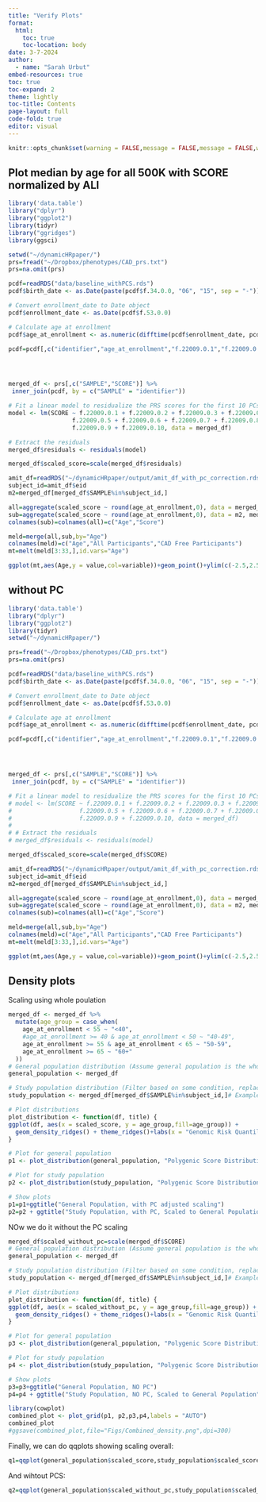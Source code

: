 ```yaml
---
title: "Verify Plots"
format: 
  html:
    toc: true
    toc-location: body
date: 3-7-2024
author:
  - name: "Sarah Urbut"
embed-resources: true
toc: true
toc-expand: 2
theme: lightly
toc-title: Contents
page-layout: full
code-fold: true
editor: visual
---
```





```r
knitr::opts_chunk$set(warning = FALSE,message = FALSE,message = FALSE,warning = FALSE)

```


## Plot median by age for all 500K with SCORE normalized by ALl

```r
library('data.table')
library("dplyr")
library("ggplot2")
library(tidyr)
library("ggridges")
library(ggsci)

setwd("~/dynamicHRpaper/")
prs=fread("~/Dropbox/phenotypes/CAD_prs.txt")
prs=na.omit(prs)

pcdf=readRDS("data/baseline_withPCS.rds")
pcdf$birth_date <- as.Date(paste(pcdf$f.34.0.0, "06", "15", sep = "-"))

# Convert enrollment_date to Date object
pcdf$enrollment_date <- as.Date(pcdf$f.53.0.0)

# Calculate age at enrollment
pcdf$age_at_enrollment <- as.numeric(difftime(pcdf$enrollment_date, pcdf$birth_date, units = "weeks")) / 52.25

pcdf=pcdf[,c("identifier","age_at_enrollment","f.22009.0.1","f.22009.0.2","f.22009.0.3","f.22009.0.4","f.22009.0.5","f.22009.0.6","f.22009.0.7","f.22009.0.8","f.22009.0.9","f.22009.0.10")]




merged_df <- prs[,c("SAMPLE","SCORE")] %>%
 inner_join(pcdf, by = c("SAMPLE" = "identifier"))

# Fit a linear model to residualize the PRS scores for the first 10 PCs
model <- lm(SCORE ~ f.22009.0.1 + f.22009.0.2 + f.22009.0.3 + f.22009.0.4 +
                  f.22009.0.5 + f.22009.0.6 + f.22009.0.7 + f.22009.0.8 +
                  f.22009.0.9 + f.22009.0.10, data = merged_df)

# Extract the residuals
merged_df$residuals <- residuals(model)

merged_df$scaled_score=scale(merged_df$residuals)

amit_df=readRDS("~/dynamicHRpaper/output/amit_df_with_pc_correction.rds")
subject_id=amit_df$eid
m2=merged_df[merged_df$SAMPLE%in%subject_id,]

all=aggregate(scaled_score ~ round(age_at_enrollment,0), data = merged_df, median)
sub=aggregate(scaled_score ~ round(age_at_enrollment,0), data = m2, median)
colnames(sub)=colnames(all)=c("Age","Score")

meld=merge(all,sub,by="Age")
colnames(meld)=c("Age","All Participants","CAD Free Participants")
mt=melt(meld[3:33,],id.vars="Age")

ggplot(mt,aes(Age,y = value,col=variable))+geom_point()+ylim(c(-2.5,2.5))+theme_classic()+labs(color="Data Type",y="Median Scaled PRS")

```

## without PC

```r
library('data.table')
library("dplyr")
library("ggplot2")
library(tidyr)
setwd("~/dynamicHRpaper/")

prs=fread("~/Dropbox/phenotypes/CAD_prs.txt")
prs=na.omit(prs)

pcdf=readRDS("data/baseline_withPCS.rds")
pcdf$birth_date <- as.Date(paste(pcdf$f.34.0.0, "06", "15", sep = "-"))

# Convert enrollment_date to Date object
pcdf$enrollment_date <- as.Date(pcdf$f.53.0.0)

# Calculate age at enrollment
pcdf$age_at_enrollment <- as.numeric(difftime(pcdf$enrollment_date, pcdf$birth_date, units = "weeks")) / 52.25

pcdf=pcdf[,c("identifier","age_at_enrollment","f.22009.0.1","f.22009.0.2","f.22009.0.3","f.22009.0.4","f.22009.0.5","f.22009.0.6","f.22009.0.7","f.22009.0.8","f.22009.0.9","f.22009.0.10")]




merged_df <- prs[,c("SAMPLE","SCORE")] %>%
 inner_join(pcdf, by = c("SAMPLE" = "identifier"))

# Fit a linear model to residualize the PRS scores for the first 10 PCs
# model <- lm(SCORE ~ f.22009.0.1 + f.22009.0.2 + f.22009.0.3 + f.22009.0.4 +
#                   f.22009.0.5 + f.22009.0.6 + f.22009.0.7 + f.22009.0.8 +
#                   f.22009.0.9 + f.22009.0.10, data = merged_df)
# 
# # Extract the residuals
# merged_df$residuals <- residuals(model)

merged_df$scaled_score=scale(merged_df$SCORE)

amit_df=readRDS("~/dynamicHRpaper/output/amit_df_with_pc_correction.rds")
subject_id=amit_df$eid
m2=merged_df[merged_df$SAMPLE%in%subject_id,]

all=aggregate(scaled_score ~ round(age_at_enrollment,0), data = merged_df, median)
sub=aggregate(scaled_score ~ round(age_at_enrollment,0), data = m2, median)
colnames(sub)=colnames(all)=c("Age","Score")

meld=merge(all,sub,by="Age")
colnames(meld)=c("Age","All Participants","CAD Free Participants")
mt=melt(meld[3:33,],id.vars="Age")

ggplot(mt,aes(Age,y = value,col=variable))+geom_point()+ylim(c(-2.5,2.5))+theme_classic()+labs(color="Data Type",y="Median Scaled PRS, NO PC control")

```
                                                                                               




## Density plots

Scaling using whole poulation
```r
merged_df <- merged_df %>%
  mutate(age_group = case_when(
    age_at_enrollment < 55 ~ "<40",
    #age_at_enrollment >= 40 & age_at_enrollment < 50 ~ "40-49",
    age_at_enrollment >= 55 & age_at_enrollment < 65 ~ "50-59",
    age_at_enrollment >= 65 ~ "60+"
  ))
# General population distribution (Assume general population is the whole dataset)
general_population <- merged_df

# Study population distribution (Filter based on some condition, replace with actual study population filter)
study_population <- merged_df[merged_df$SAMPLE%in%subject_id,]# Example condition

# Plot distributions
plot_distribution <- function(df, title) {
ggplot(df, aes(x = scaled_score, y = age_group,fill=age_group)) + 
  geom_density_ridges() + theme_ridges()+labs(x = "Genomic Risk Quantile", y = "Age Category")+scale_fill_futurama()+theme_classic()
}

# Plot for general population
p1 <- plot_distribution(general_population, "Polygenic Score Distribution in General Population")

# Plot for study population
p2 <- plot_distribution(study_population, "Polygenic Score Distribution in Study Population")

# Show plots
p1=p1+ggtitle("General Population, with PC adjusted scaling")
p2=p2 + ggtitle("Study Population, with PC, Scaled to General Population")
```

NOw we do it without the PC scaling

```r


merged_df$scaled_without_pc=scale(merged_df$SCORE)
# General population distribution (Assume general population is the whole dataset)
general_population <- merged_df

# Study population distribution (Filter based on some condition, replace with actual study population filter)
study_population <- merged_df[merged_df$SAMPLE%in%subject_id,]# Example condition

# Plot distributions
plot_distribution <- function(df, title) {
ggplot(df, aes(x = scaled_without_pc, y = age_group,fill=age_group)) + 
  geom_density_ridges() + theme_ridges()+labs(x = "Genomic Risk Quantile", y = "Age Category")+scale_fill_futurama()+theme_classic()
}

# Plot for general population
p3 <- plot_distribution(general_population, "Polygenic Score Distribution in General Population")

# Plot for study population
p4 <- plot_distribution(study_population, "Polygenic Score Distribution in Study Population")

# Show plots
p3=p3+ggtitle("General Population, NO PC")
p4=p4 + ggtitle("Study Population, NO PC, Scaled to General Population")
```

```r
library(cowplot)
combined_plot <- plot_grid(p1, p2,p3,p4,labels = "AUTO")
combined_plot
#ggsave(combined_plot,file="Figs/Combined_density.png",dpi=300)
```
Finally, we can do qqplots showing scaling overall:

```r
q1=qqplot(general_population$scaled_score,study_population$scaled_score,xlab="General Population PRS Quantiles",ylab="Study Population PRS Quantiles",plot.it = T)
```

And wihtout PCS:

```r
q2=qqplot(general_population$scaled_without_pc,study_population$scaled_without_pc,xlab="General Population PRS Quantiles, No PC",ylab="Study Population PRS Quantiles, NO PC",plot.it = T)
```

